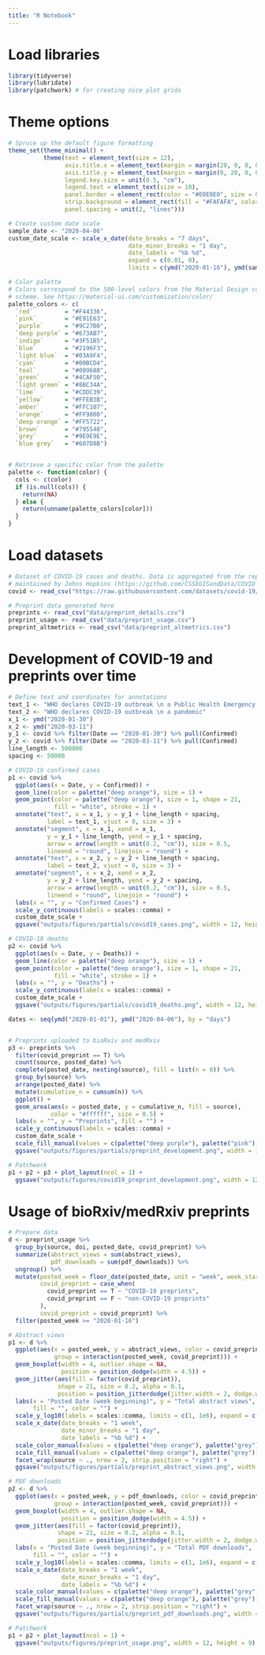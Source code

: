 ```yaml
---
title: "R Notebook"
---
```


# Load libraries

```r

library(tidyverse)
library(lubridate)
library(patchwork) # for creating nice plot grids

```

# Theme options

```r

# Spruce up the default figure formatting
theme_set(theme_minimal() +
          theme(text = element_text(size = 12),
                axis.title.x = element_text(margin = margin(20, 0, 0, 0)),
                axis.title.y = element_text(margin = margin(0, 20, 0, 0)),
                legend.key.size = unit(0.5, "cm"),
                legend.text = element_text(size = 10),
                panel.border = element_rect(color = "#E0E0E0", size = 0.5, fill = NA),
                strip.background = element_rect(fill = "#FAFAFA", color = "#E0E0E0"),
                panel.spacing = unit(2, "lines")))

# Create custom date scale
sample_date <- "2020-04-06"
custom_date_scale <- scale_x_date(date_breaks = "7 days",
                                  date_minor_breaks = "1 day",
                                  date_labels = "%b %d",
                                  expand = c(0.01, 0),
                                  limits = c(ymd("2020-01-16"), ymd(sample_date)))

# Color palette
# Colors correspond to the 500-level colors from the Material Design color
# scheme. See https://material-ui.com/customization/color/
palette_colors <- c(
  `red`         = "#F44336",
  `pink`        = "#E91E63",
  `purple`      = "#9C27B0",
  `deep purple` = "#673AB7",
  `indigo`      = "#3F51B5",
  `blue`        = "#2196F3",
  `light blue`  = "#03A9F4",
  `cyan`        = "#00BCD4",
  `teal`        = "#009688",
  `green`       = "#4CAF50",
  `light green` = "#8BC34A",
  `lime`        = "#CDDC39",
  `yellow`      = "#FFEB3B",
  `amber`       = "#FFC107",
  `orange`      = "#FF9800",
  `deep orange` = "#FF5722",
  `brown`       = "#795548",
  `grey`        = "#9E9E9E",
  `blue grey`   = "#607D8B")


# Retrieve a specific color from the palette
palette <- function(color) {
  cols <- c(color)
  if (is.null(cols)) {
    return(NA)
  } else {
    return(unname(palette_colors[color]))
  }
}

```

# Load datasets

```r

# Dataset of COVID-19 cases and deaths. Data is aggregated from the repository
# maintained by Johns Hopkins (https://github.com/CSSEGISandData/COVID-19)
covid <- read_csv("https://raw.githubusercontent.com/datasets/covid-19/master/data/worldwide-aggregated.csv")

# Preprint data generated here
preprints <- read_csv("data/preprint_details.csv")
preprint_usage <- read_csv("data/preprint_usage.csv")
preprint_altmetrics <- read_csv("data/preprint_altmetrics.csv")

```

# Development of COVID-19 and preprints over time

```r

# Define text and coordinates for annotations
text_1 <- "WHO declares COVID-19 outbreak \n a Public Health Emergency of \n International Concern"
text_2 <- "WHO declares COVID-19 outbreak \n a pandemic"
x_1 <- ymd("2020-01-30")
x_2 <- ymd("2020-03-11")
y_1 <- covid %>% filter(Date == "2020-01-30") %>% pull(Confirmed)
y_2 <- covid %>% filter(Date == "2020-03-11") %>% pull(Confirmed)
line_length <- 500000
spacing <- 50000

# COVID-19 confirmed cases
p1 <- covid %>%
  ggplot(aes(x = Date, y = Confirmed)) +
  geom_line(color = palette("deep orange"), size = 1) +
  geom_point(color = palette("deep orange"), size = 1, shape = 21,
             fill = "white", stroke = 1) +
  annotate("text", x = x_1, y = y_1 + line_length + spacing, 
           label = text_1, vjust = 0, size = 3) +
  annotate("segment", x = x_1, xend = x_1,
           y = y_1 + line_length, yend = y_1 + spacing,
           arrow = arrow(length = unit(0.2, "cm")), size = 0.5, 
           lineend = "round", linejoin = "round") +
  annotate("text", x = x_2, y = y_2 + line_length + spacing, 
           label = text_2, vjust = 0, size = 3) +
  annotate("segment", x = x_2, xend = x_2,
           y = y_2 + line_length, yend = y_2 + spacing,
           arrow = arrow(length = unit(0.2, "cm")), size = 0.5, 
           lineend = "round", linejoin = "round") +
  labs(x = "", y = "Confirmed Cases") +
  scale_y_continuous(labels = scales::comma) +
  custom_date_scale +
  ggsave("outputs/figures/partials/covid19_cases.png", width = 12, height = 6)

# COVID-19 deaths
p2 <- covid %>%
  ggplot(aes(x = Date, y = Deaths)) +
  geom_line(color = palette("deep orange"), size = 1) +
  geom_point(color = palette("deep orange"), size = 1, shape = 21,
             fill = "white", stroke = 1) +
  labs(x = "", y = "Deaths") +
  scale_y_continuous(labels = scales::comma) +
  custom_date_scale +
  ggsave("outputs/figures/partials/covid19_deaths.png", width = 12, height = 6)

dates <- seq(ymd("2020-01-01"), ymd("2020-04-06"), by = "days")


# Preprints uploaded to bioRxiv and medRxiv
p3 <- preprints %>%
  filter(covid_preprint == T) %>%
  count(source, posted_date) %>%
  complete(posted_date, nesting(source), fill = list(n = 0)) %>%
  group_by(source) %>%
  arrange(posted_date) %>%
  mutate(cumulative_n = cumsum(n)) %>%
  ggplot() +
  geom_area(aes(x = posted_date, y = cumulative_n, fill = source), 
            color = "#ffffff", size = 0.5) +
  labs(x = "", y = "Preprints", fill = "") +
  scale_y_continuous(labels = scales::comma) +
  custom_date_scale +
  scale_fill_manual(values = c(palette("deep purple"), palette("pink"))) +
  ggsave("outputs/figures/partials/preprint_development.png", width = 12, height = 6)

# Patchwork
p1 + p2 + p3 + plot_layout(ncol = 1) +
  ggsave("outputs/figures/covid19_preprint_development.png", width = 12, height = 9)

```

# Usage of bioRxiv/medRxiv preprints

```r

# Prepare data
d <- preprint_usage %>%
  group_by(source, doi, posted_date, covid_preprint) %>%
  summarize(abstract_views = sum(abstract_views),
            pdf_downloads = sum(pdf_downloads)) %>%
  ungroup() %>%
  mutate(posted_week = floor_date(posted_date, unit = "week", week_start = 1),
         covid_preprint = case_when(
           covid_preprint == T ~ "COVID-19 preprints",
           covid_preprint == F ~ "non-COVID-19 preprints"
         ),
         covid_preprint = covid_preprint) %>%
  filter(posted_week >= "2020-01-16")

# Abstract views
p1 <- d %>%
  ggplot(aes(x = posted_week, y = abstract_views, color = covid_preprint,
             group = interaction(posted_week, covid_preprint))) +
  geom_boxplot(width = 4, outlier.shape = NA, 
               position = position_dodge(width = 4.5)) +
  geom_jitter(aes(fill = factor(covid_preprint)),
              shape = 21, size = 0.2, alpha = 0.1, 
              position = position_jitterdodge(jitter.width = 2, dodge.width = 4.5)) +
  labs(x = "Posted Date (week beginning)", y = "Total abstract views", 
       fill = "", color = "") +
  scale_y_log10(labels = scales::comma, limits = c(1, 1e6), expand = c(0, 0)) +
  scale_x_date(date_breaks = "1 week",
               date_minor_breaks = "1 day",
               date_labels = "%b %d") +
  scale_color_manual(values = c(palette("deep orange"), palette("grey"))) +
  scale_fill_manual(values = c(palette("deep orange"), palette("grey"))) +
  facet_wrap(source ~ ., nrow = 2, strip.position = "right") +
  ggsave("outputs/figures/partials/preprint_abstract_views.png", width = 12, height = 6)

# PDF downloads
p2 <- d %>%
  ggplot(aes(x = posted_week, y = pdf_downloads, color = covid_preprint,
             group = interaction(posted_week, covid_preprint))) +
  geom_boxplot(width = 4, outlier.shape = NA, 
               position = position_dodge(width = 4.5)) +
  geom_jitter(aes(fill = factor(covid_preprint)),
              shape = 21, size = 0.2, alpha = 0.1, 
              position = position_jitterdodge(jitter.width = 2, dodge.width = 4.5)) +
  labs(x = "Posted Date (week beginning)", y = "Total PDF downloads", 
       fill = "", color = "") +
  scale_y_log10(labels = scales::comma, limits = c(1, 1e6), expand = c(0, 0)) +
  scale_x_date(date_breaks = "1 week",
               date_minor_breaks = "1 day",
               date_labels = "%b %d") +
  scale_color_manual(values = c(palette("deep orange"), palette("grey"))) +
  scale_fill_manual(values = c(palette("deep orange"), palette("grey"))) +
  facet_wrap(source ~ ., nrow = 2, strip.position = "right") +
  ggsave("outputs/figures/partials/preprint_pdf_downloads.png", width = 12, height = 6)

# Patchwork
p1 + p2 + plot_layout(ncol = 1) +
  ggsave("outputs/figures/preprint_usage.png", width = 12, height = 9)

```



